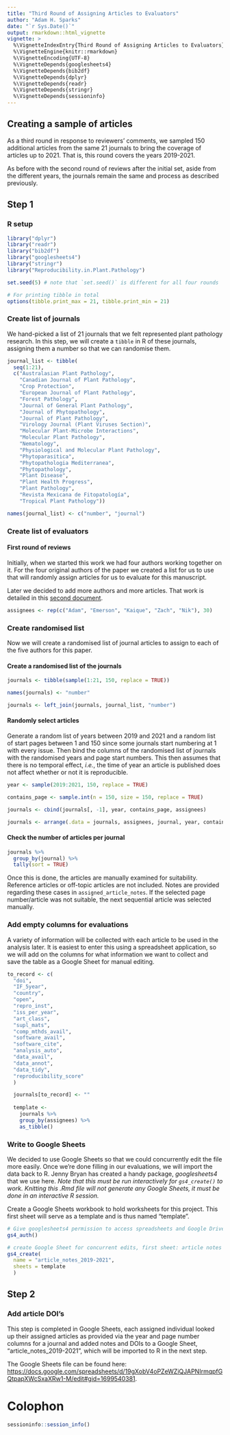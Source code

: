 ```yaml
---
title: "Third Round of Assigning Articles to Evaluators"
author: "Adam H. Sparks"
date: "`r Sys.Date()`"
output: rmarkdown::html_vignette
vignette: >
  %\VignetteIndexEntry{Third Round of Assigning Articles to Evaluators}
  %\VignetteEngine{knitr::rmarkdown}
  %\VignetteEncoding{UTF-8}
  %\VignetteDepends{googlesheets4}
  %\VignetteDepends{bib2df}
  %\VignetteDepends{dplyr}
  %\VignetteDepends{readr}
  %\VignetteDepends{stringr}
  %\VignetteDepends{sessioninfo}
---
```


## Creating a sample of articles

As a third round in response to reviewers' comments, we sampled 150 additional articles from the same 21 journals to bring the coverage of articles up to 2021.
That is, this round covers the years 2019-2021.

As before with the second round of reviews after the initial set, aside from the different years, the journals remain the same and process as described previously.

## Step 1

### R setup

```r
library("dplyr")
library("readr")
library("bib2df")
library("googlesheets4")
library("stringr")
library("Reproducibility.in.Plant.Pathology")

set.seed(5) # note that `set.seed()` is different for all four rounds

# For printing tibble in total
options(tibble.print_max = 21, tibble.print_min = 21)
```

### Create list of journals

We hand-picked a list of 21 journals that we felt represented plant pathology research.
In this step, we will create a `tibble` in R of these journals, assigning them a number so that we can randomise them.

```r
journal_list <- tibble(
  seq(1:21),
  c("Australasian Plant Pathology",
    "Canadian Journal of Plant Pathology",
    "Crop Protection",
    "European Journal of Plant Pathology",
    "Forest Pathology",
    "Journal of General Plant Pathology",
    "Journal of Phytopathology",
    "Journal of Plant Pathology",
    "Virology Journal (Plant Viruses Section)",
    "Molecular Plant-Microbe Interactions",
    "Molecular Plant Pathology",
    "Nematology",
    "Physiological and Molecular Plant Pathology",
    "Phytoparasitica",
    "Phytopathologia Mediterranea",
    "Phytopathology",
    "Plant Disease",
    "Plant Health Progress",
    "Plant Pathology",
    "Revista Mexicana de Fitopatología",
    "Tropical Plant Pathology"))

names(journal_list) <- c("number", "journal")
```

### Create list of evaluators

#### First round of reviews

Initially, when we started this work we had four authors working together on it.
For the four original authors of the paper we created a list for us to use that will randomly assign articles for us to evaluate for this manuscript.

Later we decided to add more authors and more articles.
That work is detailed in this [second document](b2_assigning_articles).

```r
assignees <- rep(c("Adam", "Emerson", "Kaique", "Zach", "Nik"), 30)
```

### Create randomised list

Now we will create a randomised list of journal articles to assign to each of the five authors for this paper.

#### Create a randomised list of the journals

```r
journals <- tibble(sample(1:21, 150, replace = TRUE))

names(journals) <- "number"

journals <- left_join(journals, journal_list, "number")
```

#### Randomly select articles

Generate a random list of years between 2019 and 2021 and a random list of start pages between 1 and 150 since some journals start numbering at 1 with every issue.
Then bind the columns of the randomised list of journals with the randomised years and page start numbers.
This then assumes that there is no temporal effect, _i.e._, the time of year an article is published does not affect whether or not it is reproducible.

```r
year <- sample(2019:2021, 150, replace = TRUE)

contains_page <- sample.int(n = 150, size = 150, replace = TRUE)

journals <- cbind(journals[, -1], year, contains_page, assignees)

journals <- arrange(.data = journals, assignees, journal, year, contains_page)
```

#### Check the number of articles per journal

```r
journals %>%
  group_by(journal) %>%
  tally(sort = TRUE)
```

Once this is done, the articles are manually examined for suitability.
Reference articles or off-topic articles are not included.
Notes are provided regarding these cases in `assigned_article_notes`.
If the selected page number/article was not suitable, the next sequential article was selected manually.

### Add empty columns for evaluations

A variety of information will be collected with each article to be used in the analysis later.
It is easiest to enter this using a spreadsheet application, so we will add on the columns for what information we want to collect and save the table as a Google Sheet for manual editing.

```r
to_record <- c(
  "doi",
  "IF_5year",
  "country",
  "open",
  "repro_inst",
  "iss_per_year",
  "art_class",
  "supl_mats",
  "comp_mthds_avail",
  "software_avail",
  "software_cite",
  "analysis_auto",
  "data_avail",
  "data_annot",
  "data_tidy",
  "reproducibility_score"
  )

  journals[to_record] <- ""
  
  template <- 
    journals %>%
    group_by(assignees) %>%
    as_tibble()
```

### Write to Google Sheets

We decided to use Google Sheets so that we could concurrently edit the file more easily.
Once we're done filling in our evaluations, we will import the data back to R.
Jenny Bryan has created a handy package, _googlesheets4_ that we use here.
_Note that this must be run interactively for `gs4_create()` to work.
Knitting this .Rmd file will not generate any Google Sheets, it must be done in an interactive R session._

Create a Google Sheets workbook to hold worksheets for this project.
This first sheet will serve as a template and is thus named "template".

```r
# Give googlesheets4 permission to access spreadsheets and Google Drive
gs4_auth()

# create Google Sheet for concurrent edits, first sheet: article notes template
gs4_create(
  name = "article_notes_2019-2021",
  sheets = template
  )
```

## Step 2

### Add article DOI's

This step is completed in Google Sheets, each assigned individual looked up their assigned articles as provided via the year and page number columns for a journal and added notes and DOIs to a Google Sheet, "article_notes_2019-2021", which will be imported to R in the next step.

The Google Sheets file can be found here: <https://docs.google.com/spreadsheets/d/19gXobV4oPZeWZiQJAPNIrmqpfGQtpapXWcSxaXRw1-M/edit#gid=1699540381>.

# Colophon

```r
sessioninfo::session_info()
```
